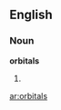 ==English==

===Noun===
'''orbitals'''

# {{plural of|[[orbital]]}}

{{anagrams:en/abilorst}}
[[ar:orbitals]]